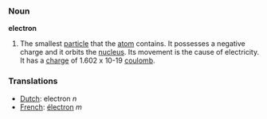 === Noun ===

'''electron'''

#The smallest [[particle]] that the [[atom]] contains.  It possesses a negative charge and it orbits the [[nucleus]].  Its movement is the cause of electricity. It has a [[charge]] of 1.602 x 10-19 [[coulomb]].

=== Translations ===
*[[Dutch]]: electron ''n''
*[[French]]: [[électron]] ''m''